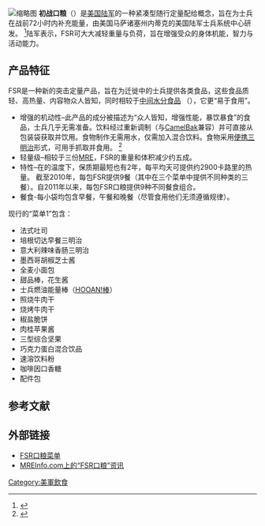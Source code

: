 {{Rough translation|time=2021-05-02T14:10:34+00:00}}
[[File:First_Strike_Ration.jpg|缩略图]]
'''初战口粮'''（{{Lang-en|'''First Strike Ration,FSR'''}}）是[[美国陆军|美国陆军]]的一种紧凑型随行定量配给概念，旨在为士兵在战前72小时内补充能量，由美国马萨诸塞州内蒂克的美国陆军士兵系统中心研发。 <ref>{{Cite web|title=Grub, chow, mystery meat - combat food 2.0|url=http://www.cnn.com/2007/TECH/09/13/combat.food/index.html|accessdate=2007-09-14|author=Peggy Milhelich|date=2007-09-13|work=|publisher=CNN.com|archive-date=2020-11-29|archive-url=https://web.archive.org/web/20201129045224/http://www.cnn.com/2007/TECH/09/13/combat.food/index.html}}</ref>陆军表示，FSR可大大减轻重量与负荷，旨在增强受众的身体机能，智力与活动能力。

== 产品特征 ==
FSR是一种新的突击定量产品，旨在为迁徙中的士兵提供各类食品，这些食品质轻、高热量、内容物众人皆知，同时相较于[[中间水分食品|中间水分食品]] （{{Lang-en|intermediate moisture foods}}），它更“易于食用”。

* 增强的机动性–此产品的成分被描述为“众人皆知，增强性能，暴饮暴食”的食品，士兵几乎无需准备。饮料经过重新调制（与[[骆驼|CamelBak]]兼容）并可直接从包装袋获取并饮用。食物制作无需用水，仅需加入混合饮料。食物采用[[便携三明治|便携三明治]]形式，可用手抓取并食用。 <ref>{{Cite web |url=http://www.army.mil/-news/2007/04/30/2907-heidelberg-soldiers-taste-test-new-mres/ |title=Heidelberg Soldiers taste test new MREs |access-date=2021-04-05 |archive-date=2010-11-11 |archive-url=https://web.archive.org/web/20101111024853/http://www.army.mil/-news/2007/04/30/2907-heidelberg-soldiers-taste-test-new-mres/ }}</ref>
* 轻量级–相较于三份[[MRE口粮|MRE]]，FSR的重量和体积减少约五成。
* 特性–在{{Convert|80|°F|°C}}的温度下，保质期最短也有2年，每平均天可提供约2900卡路里的热量。 截至2010年，每包FSR提供9餐（其中在三个菜单中提供不同种类的三餐）。自2011年以来，每包FSR口粮提供9种不同餐食组合。
* 餐食-每小袋均包含早餐，午餐和晚餐（尽管食用他们无须遵循规律）。

现行的“菜单1”包含：

* 法式吐司
* 培根切达早餐三明治
* 意大利辣味香肠三明治
* 墨西哥胡椒芝士酱
* 全麦小面包
* 甜品棒，花生酱
* 士兵燃油能量棒（[[士兵燃油固态能量棒|HOOAN!棒]]）
* 照烧牛肉干
* 烧烤牛肉干
* 椒盐脆饼
* 肉桂苹果酱
* 三型综合坚果
* 巧克力蛋白混合饮品
* 速溶饮料粉
* 咖啡因口香糖
* 配件包

== 参考文献 ==
<references />

== 外部链接 ==

* [https://web.archive.org/web/20070227040931/http://nsrdec.natick.army.mil/media/fact/food/FSR.htm FSR口粮菜单]
* [http://www.mreinfo.com/us/fsr/first-strike-ration.html MREInfo.com上的“FSR口粮”资讯] {{Wayback|url=http://www.mreinfo.com/us/fsr/first-strike-ration.html |date=20151106174632 }}
[[Category:美軍飲食|Category:美軍飲食]]
{{美军口粮}}